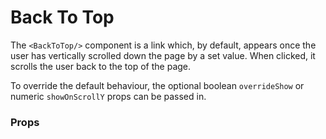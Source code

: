 
<Meta title='BackToTop' component={BackToTop} />

# Back To Top

The `<BackToTop/>` component is a link which, by default, appears once the 
user has vertically scrolled down the page by a set value. When clicked, it 
scrolls the user back to the top of the page.

To override the default behaviour, the optional boolean `overrideShow` or 
numeric `showOnScrollY` props can be passed in.

<Canvas>
  <Story name='OverrideShow'>
    <BackToTop overrideShow />
  </Story>
</Canvas>

### Props
<ArgsTable of={BackToTop}/>

